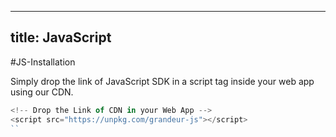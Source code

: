 
---
title: JavaScript
---
#JS-Installation

Simply drop the link of JavaScript SDK in a script tag inside your web app using our CDN.

```js
<!-- Drop the Link of CDN in your Web App -->
<script src="https://unpkg.com/grandeur-js"></script>
``
